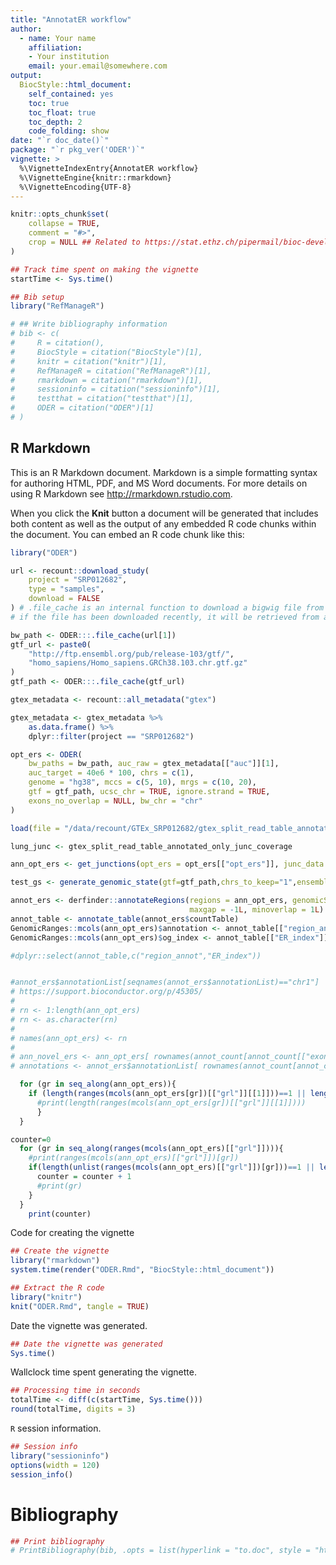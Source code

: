 ```yaml
---
title: "AnnotatER workflow"
author: 
  - name: Your name
    affiliation:
    - Your institution
    email: your.email@somewhere.com
output: 
  BiocStyle::html_document:
    self_contained: yes
    toc: true
    toc_float: true
    toc_depth: 2
    code_folding: show
date: "`r doc_date()`"
package: "`r pkg_ver('ODER')`"
vignette: >
  %\VignetteIndexEntry{AnnotatER workflow}
  %\VignetteEngine{knitr::rmarkdown}
  %\VignetteEncoding{UTF-8}  
---
```


```r
knitr::opts_chunk$set(
    collapse = TRUE,
    comment = "#>",
    crop = NULL ## Related to https://stat.ethz.ch/pipermail/bioc-devel/2020-April/016656.html
)
```


```r
## Track time spent on making the vignette
startTime <- Sys.time()

## Bib setup
library("RefManageR")

# ## Write bibliography information
# bib <- c(
#     R = citation(),
#     BiocStyle = citation("BiocStyle")[1],
#     knitr = citation("knitr")[1],
#     RefManageR = citation("RefManageR")[1],
#     rmarkdown = citation("rmarkdown")[1],
#     sessioninfo = citation("sessioninfo")[1],
#     testthat = citation("testthat")[1],
#     ODER = citation("ODER")[1]
# )
```
## R Markdown

This is an R Markdown document. Markdown is a simple formatting syntax for authoring HTML, PDF, and MS Word documents. For more details on using R Markdown see <http://rmarkdown.rstudio.com>.

When you click the **Knit** button a document will be generated that includes both content as well as the output of any embedded R code chunks within the document. You can embed an R code chunk like this:

```r
library("ODER")
```

```r
url <- recount::download_study(
    project = "SRP012682",
    type = "samples",
    download = FALSE
) # .file_cache is an internal function to download a bigwig file from a link
# if the file has been downloaded recently, it will be retrieved from a cache

bw_path <- ODER:::.file_cache(url[1])
gtf_url <- paste0(
    "http://ftp.ensembl.org/pub/release-103/gtf/",
    "homo_sapiens/Homo_sapiens.GRCh38.103.chr.gtf.gz"
)
gtf_path <- ODER:::.file_cache(gtf_url)

gtex_metadata <- recount::all_metadata("gtex")

gtex_metadata <- gtex_metadata %>%
    as.data.frame() %>%
    dplyr::filter(project == "SRP012682")

opt_ers <- ODER(
    bw_paths = bw_path, auc_raw = gtex_metadata[["auc"]][1],
    auc_target = 40e6 * 100, chrs = c(1),
    genome = "hg38", mccs = c(5, 10), mrgs = c(10, 20),
    gtf = gtf_path, ucsc_chr = TRUE, ignore.strand = TRUE,
    exons_no_overlap = NULL, bw_chr = "chr"
)
```


```r
load(file = "/data/recount/GTEx_SRP012682/gtex_split_read_table_annotated_rda/lung_split_read_table_annotated.rda")

lung_junc <- gtex_split_read_table_annotated_only_junc_coverage

ann_opt_ers <- get_junctions(opt_ers = opt_ers[["opt_ers"]], junc_data = lung_junc, gtf_path = gtf_path)
```

```r
test_gs <- generate_genomic_state(gtf=gtf_path,chrs_to_keep="1",ensembl=TRUE)

annot_ers <- derfinder::annotateRegions(regions = ann_opt_ers, genomicState = test_gs$fullGenome,
                                        maxgap = -1L, minoverlap = 1L)
annot_table <- annotate_table(annot_ers$countTable)
GenomicRanges::mcols(ann_opt_ers)$annotation <- annot_table[["region_annot"]]
GenomicRanges::mcols(ann_opt_ers)$og_index <- annot_table[["ER_index"]]

#dplyr::select(annot_table,c("region_annot","ER_index"))


#annot_ers$annotationList[seqnames(annot_ers$annotationList)=="chr1"]
# https://support.bioconductor.org/p/45305/
# 
# rn <- 1:length(ann_opt_ers)
# rn <- as.character(rn)
# 
# names(ann_opt_ers) <- rn
# 
# ann_novel_ers <- ann_opt_ers[ rownames(annot_count[annot_count[["exon"]]==0,])]
# annotations <- annot_ers$annotationList[ rownames(annot_count[annot_count[["exon"]]==0,])]

```

``` r
  for (gr in seq_along(ann_opt_ers)){
    if (length(ranges(mcols(ann_opt_ers[gr])[["grl"]][[1]]))==1 || length(ranges(mcols(ann_opt_ers[gr])[["grl"]][[1]]))==2){
      #print(length(ranges(mcols(ann_opt_ers[gr])[["grl"]][[1]])))
      }
  }

```
``` r
counter=0
  for (gr in seq_along(ranges(mcols(ann_opt_ers)[["grl"]]))){
    #print(ranges(mcols(ann_opt_ers)[["grl"]])[gr])
    if(length(unlist(ranges(mcols(ann_opt_ers)[["grl"]])[gr]))==1 || length(unlist(ranges(mcols(ann_opt_ers)[["grl"]])[gr]))==2) {
      counter = counter + 1
      #print(gr)
    }
  }
    print(counter)

```

Code for creating the vignette

```r
## Create the vignette
library("rmarkdown")
system.time(render("ODER.Rmd", "BiocStyle::html_document"))

## Extract the R code
library("knitr")
knit("ODER.Rmd", tangle = TRUE)
```

Date the vignette was generated.

```r
## Date the vignette was generated
Sys.time()
```

Wallclock time spent generating the vignette.

```r
## Processing time in seconds
totalTime <- diff(c(startTime, Sys.time()))
round(totalTime, digits = 3)
```

`R` session information.

```r
## Session info
library("sessioninfo")
options(width = 120)
session_info()
```



# Bibliography


```r
## Print bibliography
# PrintBibliography(bib, .opts = list(hyperlink = "to.doc", style = "html"))
```
